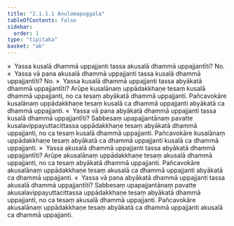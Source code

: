 ```yaml
---
title: "2.1.1.1 Anulomapuggala"
tableOfContents: false
sidebar:
  order: 1
type: "tipitaka"
basket: "ab"
---
```



<DynamicBreadcrumb />

<Division number="33">

<Paragraph number="172">
»  Yassa kusalā dhammā uppajjanti tassa akusalā dhammā uppajjantīti? No.
</Paragraph>

<Paragraph number="173">
«  Yassa vā pana akusalā dhammā uppajjanti tassa kusalā dhammā uppajjantīti? No.
</Paragraph>

<Paragraph number="174">
»  Yassa kusalā dhammā uppajjanti tassa abyākatā dhammā uppajjantīti?
</Paragraph>

<Paragraph number="175">
Arūpe kusalānaṃ uppādakkhaṇe tesaṃ kusalā dhammā uppajjanti, no ca tesaṃ abyākatā dhammā uppajjanti. Pañcavokāre kusalānaṃ uppādakkhaṇe tesaṃ kusalā ca dhammā uppajjanti abyākatā ca dhammā uppajjanti.
</Paragraph>

<Paragraph number="176">
«  Yassa vā pana abyākatā dhammā uppajjanti tassa kusalā dhammā uppajjantīti?
</Paragraph>

<Paragraph number="177">
Sabbesaṃ upapajjantānaṃ pavatte kusalavippayuttacittassa uppādakkhaṇe tesaṃ abyākatā dhammā uppajjanti, no ca tesaṃ kusalā dhammā uppajjanti. Pañcavokāre kusalānaṃ uppādakkhaṇe tesaṃ abyākatā ca dhammā uppajjanti kusalā ca dhammā uppajjanti.
</Paragraph>

</Division>
<Division number="34">

<Paragraph number="178">
»  Yassa akusalā dhammā uppajjanti tassa abyākatā dhammā uppajjantīti?
</Paragraph>

<Paragraph number="179">
Arūpe akusalānaṃ uppādakkhaṇe tesaṃ akusalā dhammā uppajjanti, no ca tesaṃ abyākatā dhammā uppajjanti. Pañcavokāre akusalānaṃ uppādakkhaṇe tesaṃ akusalā ca dhammā uppajjanti abyākatā ca dhammā uppajjanti.
</Paragraph>

<Paragraph number="180">
«  Yassa vā pana abyākatā dhammā uppajjanti tassa akusalā dhammā uppajjantīti?
</Paragraph>

<Paragraph number="181">
Sabbesaṃ upapajjantānaṃ pavatte akusalavippayuttacittassa uppādakkhaṇe tesaṃ abyākatā dhammā uppajjanti, no ca tesaṃ akusalā dhammā uppajjanti. Pañcavokāre akusalānaṃ uppādakkhaṇe tesaṃ abyākatā ca dhammā uppajjanti akusalā ca dhammā uppajjanti.
</Paragraph>
</Division>
